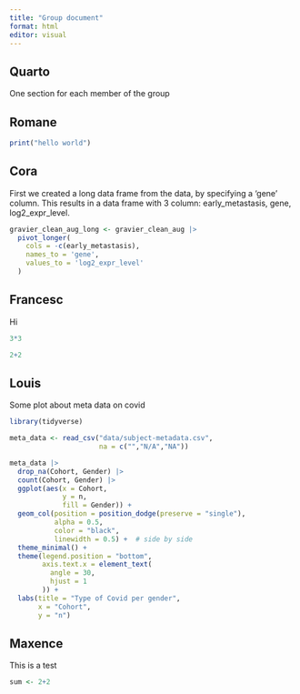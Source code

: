 ```yaml
---
title: "Group document"
format: html
editor: visual
---
```


## Quarto

One section for each member of the group

## Romane

```r
print("hello world")
```

## Cora

First we created a long data frame from the data, by specifying a 'gene' column. This results in a data frame with 3 column: early_metastasis, gene, log2_expr_level.

```r
gravier_clean_aug_long <- gravier_clean_aug |> 
  pivot_longer(
    cols = -c(early_metastasis),
    names_to = 'gene',
    values_to = 'log2_expr_level'
  )
```

## Francesc

Hi

```r
3*3
```

```r
2+2
```

## Louis

Some plot about meta data on covid
```r
library(tidyverse)

meta_data <- read_csv("data/subject-metadata.csv",
                      na = c("","N/A","NA"))

meta_data |> 
  drop_na(Cohort, Gender) |> 
  count(Cohort, Gender) |> 
  ggplot(aes(x = Cohort,
             y = n,
             fill = Gender)) +
  geom_col(position = position_dodge(preserve = "single"),
           alpha = 0.5,
           color = "black",
           linewidth = 0.5) +  # side by side
  theme_minimal() +
  theme(legend.position = "bottom",
        axis.text.x = element_text(
          angle = 30,
          hjust = 1
        )) +
  labs(title = "Type of Covid per gender",
       x = "Cohort",
       y = "n")

```


## Maxence

This is a test

```r

sum <- 2+2

```

## 
